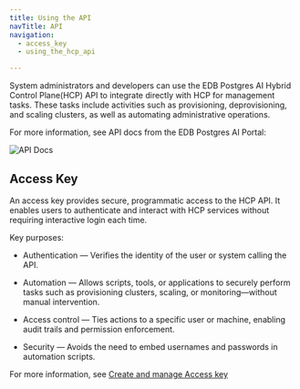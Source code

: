 ```yaml
---
title: Using the API
navTitle: API
navigation:
  - access_key
  - using_the_hcp_api

---
```


System administrators and developers can use the EDB Postgres AI Hybrid Control Plane(HCP) API to integrate directly with HCP for management tasks. These tasks include activities such as provisioning, deprovisioning, and scaling clusters, as well as automating administrative operations.

For more information, see API docs from the EDB Postgres AI Portal:

![API Docs](images/api_docs.png)

## Access Key

An access key provides secure, programmatic access to the HCP API. It enables users to authenticate and interact with HCP services without requiring interactive login each time.

Key purposes:

-   Authentication — Verifies the identity of the user or system calling the API.

-   Automation — Allows scripts, tools, or applications to securely perform tasks such as provisioning clusters, scaling, or monitoring—without manual intervention.

-   Access control — Ties actions to a specific user or machine, enabling audit trails and permission enforcement.

-   Security — Avoids the need to embed usernames and passwords in automation scripts.

For more information, see [Create and manage Access key](access_key.mdx)
